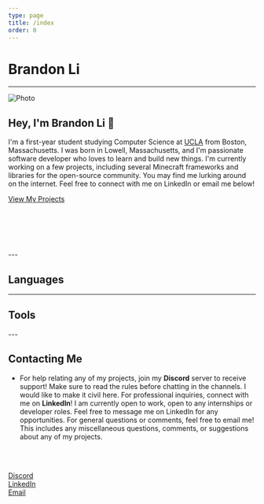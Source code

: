 ```yaml
---
type: page
title: /index
order: 0
---
```



# Brandon Li
---
<Image
    src="/images/picture.webp"
    alt="Photo"
    width={500}
    height={750}
    className="next-image float-left"
/>

## Hey, I'm Brandon Li 👋

I'm a first-year student studying Computer Science at [UCLA](https://www.ucla.edu/) from Boston, Massachusetts. I was
born in Lowell, Massachusetts, and I'm passionate software developer who loves to learn and build new things. I'm
currently working on a few projects, including several Minecraft frameworks and libraries for the open-source community.
You may find me lurking around on the internet. Feel free to connect with me on LinkedIn or email me below!
<div className="contact-button">
    <a href="/projects" className="button project-button"><FaFolderOpen className="icon"/>View My Projects</a>
</div>

<br></br><br></br>
<div className="icon-container">
    <a href="https://discord.gg/MgqRKvycMC"><FaDiscord className="icon"/></a>
    <a href="https://github.com/PulseBeat02"><FaGithub className="icon"/></a>
    <a href="https://www.linkedin.com/in/brandonli28"><FaLinkedin className="icon"/></a>
    <a href="mailto:brandonli28@ucla.edu"><MdEmail className="icon"/></a>
</div>
---

## Languages
<div className="icon-container">
    <FaJava className="icon" title="Java"/>
    <FaPython className="icon" title="Python"/>
    <SiTypescript className="icon" title="TypeScript"/>
    <FaJs className="icon" title="JavaScript"/>
    <SiKotlin className="icon" title="Kotlin"/>
    <FaCode className="icon" title="C++"/>
</div>

---

## Tools
<div className="icon-container">
    <FaGitAlt className="icon" title="Git"/>
    <FaLinux className="icon" title="Linux"/>
    <FaNodeJs className="icon" title="NodeJS"/>
    <FaDatabase className="icon" title="Databases"/>
    <FaTerminal className="icon" title="Terminal"/>
</div>
---

## Contacting Me
- For help relating any of my projects, join my **Discord** server to receive support! Make sure to read the rules
before chatting in the channels. I would like to make it civil here. For professional inquiries, connect with me on
**LinkedIn**! I am currently open to work, open to any internships or developer roles. Feel free to message me on
LinkedIn for any opportunities.  For general questions or comments, feel free to email me! This includes any
miscellaneous questions, comments, or suggestions about any of my projects.

<br></br>
<div className="contact-button">
    <a href="https://discord.gg/MgqRKvycMC" className="button"><FaDiscord className="icon"/> Discord</a>
</div>
<div className="contact-button">
    <a href="https://www.linkedin.com/in/brandonli28" className="button"><FaLinkedin className="icon"/> LinkedIn</a>
</div>
<div className="contact-button">
    <a href="mailto:brandonli28@ucla.edu" className="button"><MdEmail className="icon"/> Email</a>
</div>
<br></br>
